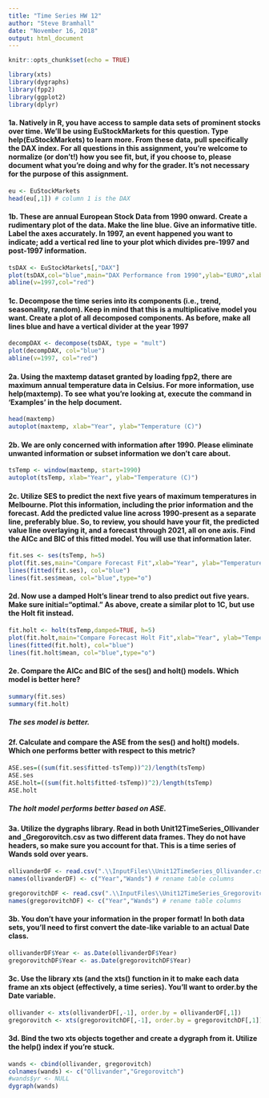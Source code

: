 ```yaml
---
title: "Time Series HW 12"
author: "Steve Bramhall"
date: "November 16, 2018"
output: html_document
---
```


```r
knitr::opts_chunk$set(echo = TRUE)
```

```r
library(xts)
library(dygraphs)
library(fpp2)
library(ggplot2)
library(dplyr)
```


#### 1a. Natively in R, you have access to sample data sets of prominent stocks over time.  We’ll be using EuStockMarkets for this question.  Type help(EuStockMarkets) to learn more.  From these data, pull specifically the DAX index.  For all questions in this assignment, you’re welcome to normalize (or don’t!) how you see fit, but, if you choose to, please document what you’re doing and why for the grader.  It’s not necessary for the purpose of this assignment.

```r
eu <- EuStockMarkets
head(eu[,1]) # column 1 is the DAX
```

#### 1b. These are annual European Stock Data from 1990 onward.  Create a rudimentary plot of the data.  Make the line blue.  Give an informative title.  Label the axes accurately.  In 1997, an event happened you want to indicate; add a vertical red line to your plot which divides pre-1997 and post-1997 information.
```r
tsDAX <- EuStockMarkets[,"DAX"]
plot(tsDAX,col="blue",main="DAX Performance from 1990",ylab="EURO",xlab="Year")
abline(v=1997,col="red")
```

#### 1c. Decompose the time series into its components (i.e., trend, seasonality, random).  Keep in mind that this is a multiplicative model you want.  Create a plot of all decomposed components.  As before, make all lines blue and have a vertical divider at the year 1997

```r
decompDAX <- decompose(tsDAX, type = "mult")
plot(decompDAX, col="blue")
abline(v=1997, col="red")
```

#### 2a. Using the maxtemp dataset granted by loading fpp2, there are maximum annual temperature data in Celsius.  For more information, use help(maxtemp).  To see what you’re looking at, execute the command in ‘Examples’ in the help document.
```r
head(maxtemp)
autoplot(maxtemp, xlab="Year", ylab="Temperature (C)")
```

#### 2b. We are only concerned with information after 1990.  Please eliminate unwanted information or subset information we don’t care about.
```r
tsTemp <- window(maxtemp, start=1990)
autoplot(tsTemp, xlab="Year", ylab="Temperature (C)")
```

#### 2c. Utilize SES to predict the next five years of maximum temperatures in Melbourne.  Plot this information, including the prior information and the forecast.  Add the predicted value line across 1990-present as a separate line, preferably blue.  So, to review, you should have your fit, the predicted value line overlaying it, and a forecast through 2021, all on one axis. Find the AICc and BIC of this fitted model.  You will use that information later.
```r
fit.ses <- ses(tsTemp, h=5)
plot(fit.ses,main="Compare Forecast Fit",xlab="Year", ylab="Temperature (C)")
lines(fitted(fit.ses), col="blue")
lines(fit.ses$mean, col="blue",type="o")
```

#### 2d. Now use a damped Holt’s linear trend to also predict out five years.  Make sure initial=“optimal.”  As above, create a similar plot to 1C, but use the Holt fit instead.
```r
fit.holt <- holt(tsTemp,damped=TRUE, h=5)
plot(fit.holt,main="Compare Forecast Holt Fit",xlab="Year", ylab="Temperature (C)")
lines(fitted(fit.holt), col="blue")
lines(fit.holt$mean, col="blue",type="o")
```

#### 2e. Compare the AICc and BIC of the ses() and holt() models.  Which model is better here?
```r
summary(fit.ses)
summary(fit.holt)
```

##### The ses model is better.

#### 2f.	Calculate and compare the ASE from the ses() and holt() models.  Which one performs better with respect to this metric?
```r
ASE.ses=((sum(fit.ses$fitted-tsTemp))^2)/length(tsTemp)
ASE.ses
ASE.holt=((sum(fit.holt$fitted-tsTemp))^2)/length(tsTemp)
ASE.holt
```

##### The holt model performs better based on ASE.

#### 3a. Utilize the dygraphs library. Read in both Unit12TimeSeries_Ollivander and _Gregorovitch.csv as two different data frames.  They do not have headers, so make sure you account for that.  This is a time series of Wands sold over years.
```r
ollivanderDF <- read.csv(".\\InputFiles\\Unit12TimeSeries_Ollivander.csv",header=TRUE,sep=",",stringsAsFactors = TRUE, encoding = "UTF-8")
names(ollivanderDF) <- c("Year","Wands") # rename table columns

gregorovitchDF <- read.csv(".\\InputFiles\\Unit12TimeSeries_Gregorovitch.csv",header=TRUE,sep=",",stringsAsFactors = TRUE, encoding = "UTF-8")
names(gregorovitchDF) <- c("Year","Wands") # rename table columns
```

#### 3b. You don’t have your information in the proper format!  In both data sets, you’ll need to first convert the date-like variable to an actual Date class.
```r
ollivanderDF$Year <- as.Date(ollivanderDF$Year)
gregorovitchDF$Year <- as.Date(gregorovitchDF$Year)
```

#### 3c. Use the library xts (and the xts() function in it to make each data frame an xts object (effectively, a time series).  You’ll want to order.by the Date variable.
```r
ollivander <- xts(ollivanderDF[,-1], order.by = ollivanderDF[,1])
gregorovitch <- xts(gregorovitchDF[,-1], order.by = gregorovitchDF[,1])
```

#### 3d. Bind the two xts objects together and create a dygraph from it.  Utilize the help() index if you’re stuck.
```r
wands <- cbind(ollivander, gregorovitch)
colnames(wands) <- c("Ollivander","Gregorovitch")
#wands$yr <- NULL
dygraph(wands)
```

